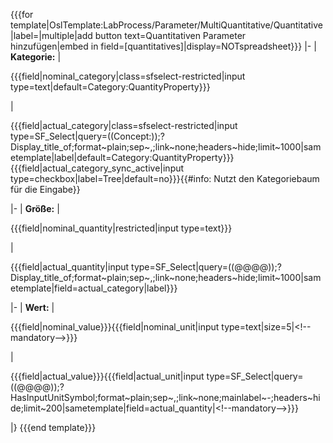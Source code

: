 <includeonly><nowiki>{{{for template|OslTemplate:LabProcess/Parameter/MultiQuantitative/Quantitative|label=|multiple|add button text=Quantitativen Parameter hinzufügen|embed in field=</nowiki>{{{template}}}<nowiki>[quantitatives]|display=NOTspreadsheet}}}</nowiki>
{{OslTemplate:LabProcess/Step/Form/Param/Multi/Header}}
<!-- NOMINAL Category-->
|-
| '''Kategorie:'''
<!-- NOMINAL CATEGORY:SFS Combobox-->
<!-- | <div class='sfselect-restricted'><nowiki>{{{field|</nowiki>nominal_category<nowiki>|class=sfselect-restricted|input type=SF_Select|query=((Concept:</nowiki>{{{concept|LIMS/Property/Category}}}<nowiki>));?Display_title_of;format~plain;sep~,;link~none;headers~hide;limit~1000|sametemplate|label|default=Category:QuantityProperty}}}</nowiki></div> DISABLED DUE TO PERFORMANCE -->
| <div class='sfselect-restricted'><nowiki>{{{field|</nowiki>nominal_category<nowiki>|class=sfselect-restricted|input type=text|default=Category:QuantityProperty}}}</nowiki></div>
<!-- ACTUAL CATEGORY:SFS Combobox-->
| <div class='PageFormsExtensions_sync-field PageFormsExtensions_sync-field-nested PageFormsExtensions_sync-field-src_{{{template}}}[actual_{{{template_parameter}}}_category]'><nowiki>{{{field|</nowiki>actual_category<nowiki>|class=sfselect-restricted|input type=SF_Select|query=((Concept:</nowiki>{{{concept|LIMS/Property/Category}}}<nowiki>));?Display_title_of;format~plain;sep~,;link~none;headers~hide;limit~1000|sametemplate|label|default=Category:QuantityProperty}}} {{{field|actual_category_sync_active|input type=checkbox|label=Tree|default=no}}}</nowiki>{{#info: Nutzt den Kategoriebaum für die Eingabe}}</div>
<!-- NOMINAL Property-->
|-
| '''Größe:'''
<!-- Update Trigger not working reliable --><!-- | <nowiki>{{{field|nominal_quantity|values from category=Property/Quantitative|input type=combobox|restricted}}}</nowiki>
| <nowiki>{{{field|actual_quantity|values from category=Property/Quantitative|input type=combobox}}}</nowiki> -->
<!-- | <div class='sfselect-restricted'><nowiki>{{{field|</nowiki>nominal_quantity<nowiki>|restricted|input type=SF_Select|query=</nowiki>((Category:QuantityProperty))<nowiki>;?Display_title_of;format~plain;sep~,;link~none;headers~hide;limit~1000|sametemplate|label}}}</nowiki></div> DISABLED DUE TO PERFORMANCE -->
| <div class='sfselect-restricted'><nowiki>{{{field|</nowiki>nominal_quantity<nowiki>|restricted|input type=text}}}</nowiki></div>
| <div><nowiki>{{{field|</nowiki>actual_quantity<nowiki>|input type=SF_Select|query=</nowiki>((@@@@))<nowiki>;?Display_title_of;format~plain;sep~,;link~none;headers~hide;limit~1000|sametemplate|field=actual_category|label}}}</nowiki></div> 
|-
| '''Wert:'''
<!-- | <div class='sfselect-restricted tiny-input'><nowiki>{{{field|</nowiki>nominal_value<nowiki>}}}</nowiki><nowiki>{{{field|</nowiki>nominal_unit<nowiki>|input type=SF_Select|query=((@@@@));?HasInputUnitSymbol;format~plain;sep~,;link~none;mainlabel~-;headers~hide;limit~200|sametemplate|field=nominal_quantity|}}}</nowiki></div> DISABLED DUE TO PERFORMANCE -->
| <div class='sfselect-restricted'><nowiki>{{{field|</nowiki>nominal_value<nowiki>}}}</nowiki><nowiki>{{{field|</nowiki>nominal_unit<nowiki>|input type=text|size=5|<!--mandatory-->}}}</nowiki></div> 
| <div class='tiny-input'><nowiki>{{{field|</nowiki>actual_value<nowiki>}}}</nowiki><nowiki>{{{field|</nowiki>actual_unit<nowiki>|input type=SF_Select|query=((@@@@));?HasInputUnitSymbol;format~plain;sep~,;link~none;mainlabel~-;headers~hide;limit~200|sametemplate|field=actual_quantity|<!--mandatory-->}}}</nowiki></div> 
|}
<nowiki>{{{end template}}}</nowiki></includeonly>